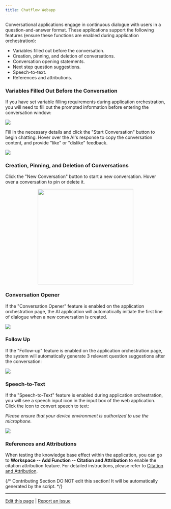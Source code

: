 ```yaml
---
title: Chatflow Webapp
---
```



Conversational applications engage in continuous dialogue with users in a question-and-answer format. These applications support the following features (ensure these functions are enabled during application orchestration):

* Variables filled out before the conversation.
* Creation, pinning, and deletion of conversations.
* Conversation opening statements.
* Next step question suggestions.
* Speech-to-text.
* References and attributions.

### Variables Filled Out Before the Conversation

If you have set variable filling requirements during application orchestration, you will need to fill out the prompted information before entering the conversation window:

![](https://assets-docs.dify.ai/dify-enterprise-mintlify/en/guides/application-publishing/launch-your-webapp-quickly/8decae00eeea24622e1f2ef73d4c447e.png)

Fill in the necessary details and click the "Start Conversation" button to begin chatting. Hover over the AI's response to copy the conversation content, and provide "like" or "dislike" feedback.

![](https://assets-docs.dify.ai/dify-enterprise-mintlify/en/guides/application-publishing/launch-your-webapp-quickly/5b7a6f950ed8a2ce3a705f362b4813fe.png)

### Creation, Pinning, and Deletion of Conversations

Click the "New Conversation" button to start a new conversation. Hover over a conversation to pin or delete it.

<p align="center">
  <img src="https://assets-docs.dify.ai/dify-enterprise-mintlify/en/guides/application-publishing/launch-your-webapp-quickly/46372ad4d79a3ea943d43f9434974956.png" width="300" />
</p>

### Conversation Opener

If the "Conversation Opener" feature is enabled on the application orchestration page, the AI application will automatically initiate the first line of dialogue when a new conversation is created.

![](https://assets-docs.dify.ai/dify-enterprise-mintlify/en/guides/application-publishing/launch-your-webapp-quickly/22e59e509296d25eb85cbd541e161c6d.png)

### Follow Up

If the "Follow-up" feature is enabled on the application orchestration page, the system will automatically generate 3 relevant question suggestions after the conversation:

![](https://assets-docs.dify.ai/dify-enterprise-mintlify/en/guides/application-publishing/launch-your-webapp-quickly/f88a7ffd777d51299f8b604249c044b3.png)

### Speech-to-Text

If the "Speech-to-Text" feature is enabled during application orchestration, you will see a speech input icon in the input box of the web application. Click the icon to convert speech to text:

_Please ensure that your device environment is authorized to use the microphone._

![](https://assets-docs.dify.ai/dify-enterprise-mintlify/en/guides/application-publishing/launch-your-webapp-quickly/3a64c79792f1166301403f6c44cf4c85.png)

### References and Attributions

When testing the knowledge base effect within the application, you can go to **Workspace -- Add Function -- Citation and Attribution** to enable the citation attribution feature. For detailed instructions, please refer to [Citation and Attribution](/en/guides/knowledge-base/retrieval-test-and-citation).

{/*
Contributing Section
DO NOT edit this section!
It will be automatically generated by the script.
*/}

---

[Edit this page](https://github.com/langgenius/dify-docs/edit/main/en/documentation/pages/publish/chatflow-webapp.mdx) | [Report an issue](https://github.com/langgenius/dify-docs/issues/new?template=docs.yml)

